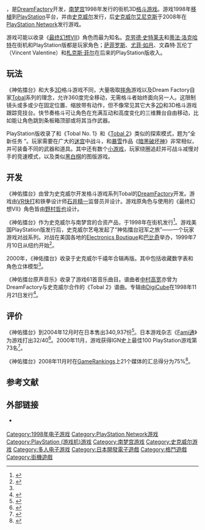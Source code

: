 {{NoteTA
|T=zh-cn:神佑擂台; zh-tw:鬥魂
| G1=Games
| G2=Square Enix
|1=zh-cn:神佑擂台; zh-tw:鬥魂
}}

{{Infobox VG
| title = 神佑擂台
| japanese = エアガイツ
| english = Ehrgeiz: God Bless The Ring
| image =
| developer = [[DreamFactory|DreamFactory]]
| publisher = '''街机'''{{Vgrelease|JP|[[南梦宫|南梦宫]]}}'''PlayStation'''{{Vgrelease|JP|[[史克威尔|史克威尔]]|NA|[[史克威尔艺电|史克威尔艺电]]|EU|史克威尔}}'''PlayStation Network'''{{Vgrelease|JP|[[史克威尔艾尼克斯|史克威尔艾尼克斯]]}}
| director = [[石井精一|石井精一]]
| designer = 石井精一
| producer = 杉浦博英
| artist = [[野村哲也|野村哲也]]
| composer = [[中村高宽|中村高宽]]
| release = '''街机'''{{Vgrelease|JP|1998年2月26日}}'''PlayStation'''{{Vgrelease|JP|1998年12月17日|NA|1999年4月30日|EU|2000年2月8日|JP|2000年9月28日（再版）<ref name="Millennium">{{cite web | author=IGN staff | date=2000-09-11 | title=New Square Millennium Collection Goods | url=http://psx.ign.com/articles/084/084793p1.html | work=IGN.com | accessdate=2008-11-15 | archive-date=2012-04-16 | archive-url=https://www.webcitation.org/66xPhsmqq?url=http://psx.ign.com/articles/084/084793p1.html | dead-url=no }}</ref>}}'''PlayStation Network'''{{Vgrelease|JP|2008年7月9日<ref>{{cite web | url=http://arstechnica.com/gaming/news/2008/07/curses-japan-gets-more-square-enix-psx-loving.ars | title=Curses: Japan gets more Square-Enix PSX loving | accessdate=2008-07-09 | publisher=Ars Technica | author=Frank Caron | date=2008-07-09 | archive-date=2011-06-07 | archive-url=https://web.archive.org/web/20110607065414/http://arstechnica.com/gaming/news/2008/07/curses-japan-gets-more-square-enix-psx-loving.ars | dead-url=no }}</ref>}}
| genre = [[格斗游戏|格斗]]
| modes = [[单人电子游戏|单人]]、[[多人电子游戏|多人]]（双人）
| cabinet = 立式
| arcade system= [[Namco_System_12|Namco System 12]]<ref>{{cite web | author=IGN staff | date=1997-06-15 | title=Dream Come True | url=http://psx.ign.com/articles/063/063220p1.html | work=IGN.com | accessdate=2008-12-13 | archive-date=2012-06-17 | archive-url=https://www.webcitation.org/68U7FPv6u?url=http://psx.ign.com/articles/063/063220p1.html | dead-url=no }}</ref>
| display = [[位图|位图]]，640 x 480 像素（水平） ，65,536色, 19英寸显示器
| platforms = {{spml|[[街机|街机]]|[[PlayStation|PlayStation]]|[[PlayStation_Network|PlayStation Network]]}}
}}

{{vgname|神佑擂台|cn=神佑擂台|tw=鬥魂<ref>{{cite web|url =https://gcis.nat.gov.tw/mainNew/subclassNAction.do?method=getFile&pk=195|title =中華民國經濟部商業司評鑑通過電子遊戲機名錄〉第13會次評鑑通過電子遊戲機名錄〉益智類〉012|access-date =2019-03-19|archive-date =2019-06-09|archive-url =https://web.archive.org/web/20190609112641/https://gcis.nat.gov.tw/mainNew/subclassNAction.do?method=getFile&pk=195|dead-url =no}}</ref>|ja=エアガイツ，Ehrgeiz|en=Ehrgeiz: God Bless The Ring|diff=yes}}，是[[DreamFactory|DreamFactory]]开发，[[南梦宫|南梦宫]]1998年发行的街机3D[[格斗游戏|格斗游戏]]。游戏1998年[[遊戲移植|移植]]到[[PlayStation|PlayStation]]平台，并由[[史克威尔|史克威尔]]发行，后[[史克威尔艾尼克斯|史克威尔艾尼克斯]]于2008年在[[PlayStation_Network|PlayStation Network]]发行游戏。

游戏可能以收录《[[最终幻想VII|最终幻想VII]]》角色而最为知名。[[克劳德·史特莱夫|克劳德·史特莱夫]]和[[蒂法·洛克哈特|蒂法·洛克哈特]]在街机和PlayStation版都是玩家角色；[[萨菲罗斯|萨菲罗斯]]、[[尤菲·如月|尤菲·如月]]、文森特·瓦伦丁（Vincent Valentine）和[[札克斯·菲尔|札克斯·菲尔]]在后来的PlayStation版收入。

== 玩法 ==

《神佑擂台》和大多[[三维计算机图形|3D]]格斗游戏不同，大量吸取[[职业摔角|摔角]]游戏以及Dream Factory自家[[Tobal_No._1|Tobal]]系列的理念，允许360度完全移动，无需格斗者始终面向另一人。这限制镜头或多或少在固定位置、缩放带有动作，但不像常见其它大多[[二维计算机图形|2D]]和3D格斗游戏跟踪竞技台。快节奏格斗可让角色在充满互动和高度变化的三维舞台自由移动，比如能让角色跳到条板箱顶部或将其当作武器。

PlayStation版收录了和《Tobal No. 1》和《[[Tobal_2|Tobal 2]]》类似的探索模式，题为“全新任务 ”。玩家需要在广大的[[迷宫探索|迷宫]]中战斗，和[[暴雪娛樂|暴雪]]作品《[[暗黑破坏神_(游戏)|暗黑破坏神]]》非常相似，并可装备不同的武器和道具。其中还有数个[[小游戏|小游戏]]，玩家绕圈追赶并可战斗减慢对手的竞速模式，以及类似[[黑白棋|黑白棋]]的图版游戏。

== 开发 ==

《神佑擂台》由曾为史克威尔开发格斗游戏系列Tobal的[[DreamFactory|DreamFactory]]开发。游戏由[[VR快打|VR快打]]和铁拳设计师[[石井精一|石井精一]]监督员并设计。游戏原角色与使用的《最终幻想VII》角色皆由[[野村哲也|野村哲也]]设计。

《神佑擂台》作为史克威尔与南梦宫的合资产品，于1998年在街机发行<ref name="GSW">{{cite web | author=Ciolek, Todd | date=2007-02-17 | title='Might Have Been' - Ehrgeiz | url=http://www.gamesetwatch.com/2007/02/might_have_been_ehrgeiz_1.php | work=GameSetWatch.com | accessdate=2008-10-07 | archive-date=2019-01-11 | archive-url=https://web.archive.org/web/20190111235719/http://www.gamesetwatch.com/2007/02/might_have_been_ehrgeiz_1.php | dead-url=no }}</ref>。游戏美国PlayStation版发行后，史克威尔艺电发起了“神佑擂台冠军之旅”——一个玩家游戏对战系列。对战在美国各地的[[Electronics_Boutique|Electronics Boutique]]和[[巴比奇|巴比奇]]举办，1999年7月10日从纽约开始<ref name="Contest">{{cite web | author=PSX.IGN.com | date=1999-06-03 | title=Massive Ehrgeiz Tournament | url=http://psx-critique.8m.com/news.htm | publisher=PSX-Critique.8m.com | accessdate=2008-06-16 | deadurl=yes | archiveurl=https://web.archive.org/web/20080609031407/http://psx-critique.8m.com/news.htm | archivedate=2008-06-09 }}</ref>。

2000年，《神佑擂台》收录于史克威尔千禧年合辑再版。其中包括收藏数字表和角色立体模型<ref name="Millennium" />。

《神佑擂台原声音乐》收录了游戏61首音乐曲目。谱曲者[[中村高宽|中村高宽]]亦曾为DreamFactory与史克威尔合作的《Tobal 2》谱曲。专辑由[[DigiCube|DigiCube]]在1998年11月21日发行<ref>{{cite web | title=Ehrgeiz Original Soundtrack | url=http://www.chudahs-corner.com/soundtracks/sscx10025.html | archiveurl=https://web.archive.org/web/20050415003320/http://www.chudahs-corner.com/soundtracks/sscx10025.html | archivedate=2005-04-15 | work=[http://www.chudahs-corner.com/ Chudah's Corner] | accessdate=2005-07-20 | deadurl=yes }}</ref>。

== 评价 ==
{{Expand section|time=2014-07-18T17:36:07+00:00}}

《神佑擂台》到2004年12月时在日本售出340,937份<ref>{{cite web | title=Sony PlayStation Japanese Ranking | url=http://www.japan-gamecharts.com/ps1.php | work=Japan-GameCharts.com | accessdate=2008-12-15 | archiveurl=https://web.archive.org/web/20090924202421/http://www.japan-gamecharts.com/ps1.php | archivedate=2009-09-24 | deadurl=yes }}</ref>。日本游戏杂志《[[Fami通|Fami通]]》为游戏打出32/40<ref>{{cite web | author=Chinn, Marty | date=2000-06-23 | title=Famitsu Top 120 PlayStation games | url=http://gaming-age.com/news/2000/6/23-151 | work=Gaming-Age.com | accessdate=2008-11-15 | deadurl=yes | archiveurl=https://web.archive.org/web/20110605221312/http://www.gaming-age.com/news/2000/6/23-151 | archivedate=2011-06-05 }}</ref>。2000年11月，游戏获得IGN史上最佳100 PlayStation游戏第73名<ref>{{cite web | author=IGN staff | date=2000-11-20 | title=Famitsu Weekly PlayStation Top 100 | url=http://psx.ign.com/articles/088/088060p1.html | work=IGN.com | accessdate=2008-11-15 | archive-date=2011-08-05 | archive-url=https://web.archive.org/web/20110805230154/http://psx.ign.com/articles/088/088060p1.html | dead-url=no }}</ref>。

《神佑擂台》2008年11月时在[[GameRankings|GameRankings]]上21个媒体的汇总得分为75%<ref>{{cite web | title=Ehrgeiz Reviews | url=http://www.gamerankings.com/ps/197216-ehrgeiz/index.html | work=GameRankings.com | accessdate=2008-11-15 | archive-date=2019-04-29 | archive-url=https://web.archive.org/web/20190429061856/https://www.gamerankings.com/ps/197216-ehrgeiz/index.html | dead-url=no }}</ref>。

== 参考文献 ==
{{reflist}}

== 外部链接 ==

* {{official website|http://www.square-enix.com/jp/archive/ehrgeiz/}} {{ja icon}}

{{最终幻想系列|state=uncollapsed}}

{{DEFAULTSORT:Ehrgeiz}}
[[Category:1998年电子游戏|Category:1998年电子游戏]]
[[Category:PlayStation_Network游戏|Category:PlayStation Network游戏]]
[[Category:PlayStation_(游戏机)游戏|Category:PlayStation (游戏机)游戏]]
[[Category:南梦宫游戏|Category:南梦宫游戏]]
[[Category:史克威尔游戏|Category:史克威尔游戏]]
[[Category:多人电子游戏|Category:多人电子游戏]]
[[Category:日本開發電子遊戲|Category:日本開發電子遊戲]]
[[Category:格鬥遊戲|Category:格鬥遊戲]]
[[Category:街機遊戲|Category:街機遊戲]]